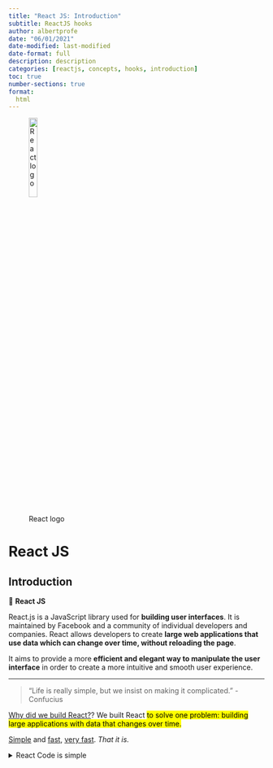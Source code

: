 ```yaml
---
title: "React JS: Introduction"
subtitle: ReactJS hooks
author: albertprofe
date: "06/01/2021"
date-modified: last-modified
date-format: full
description: description
categories: [reactjs, concepts, hooks, introduction]
toc: true
number-sections: true
format:
  html
---
```

![React logo](/images/reactjs/react-log.png){width=20%}

# React JS

## Introduction

::: {.summary}

📘 **React JS**

React.js is a JavaScript library used for **building user interfaces**. It is maintained by Facebook and a community of individual developers and companies. React allows developers to create **large web applications that use data which can change over time, without reloading the page**.

It aims to provide a more **efficient and elegant way to manipulate the user interface** in order to create a more intuitive and smooth user experience.
:::

---

> “Life is really simple, but we insist on making it complicated.” -Confucius

[Why did we build React?](https://reactjs.org/blog/2013/06/05/why-react.html){.external}? We built React <mark>to solve one problem: building large applications with data that changes over time.<mark>

[Simple](https://beta.reactjs.org/learn#components){.external} and [fast](https://programmingwithmosh.com/react/react-virtual-dom-explained/){.external}, [very fast](https://codepen.io/embengineering/full/yOvmoW){.external}. *That it is.*

<details>
<summary>React Code is simple</summary>
```.js
function MyButton() {
  return (
    <button>
      I'm a button
    </button>
  );
}

export default function MyApp() {
  return (
    <div>
      <h1>Welcome to my app</h1>
      <MyButton />
    </div>
  );
}```
</details>

**React** is not considered a framework, **but a JavaScript library for building User Interfaces**. It’s considered the ``view`` in the ``MVC`` pattern.

It helps create modular web components that look just like ``HTML``, thanks to ``JSX``. ``JSX`` is a ``JavaScript`` syntax extension built by ``Facebook`` **to define a concise and familiar syntax for creating tree structures with attributes**.

## Overview

Some of the main features of React.js include:

1. **It is a single-page application (SPA)** framework, which means it allows developers to create web applications that load a single HTML page and dynamically update the page in response to user actions without reloading the page. This makes React applications faster and more responsive than traditional web applications.

2. **Components**: In React, everything is a component. Components are small, reusable pieces of code that can be easily combined to create complex user interfaces.

3. **Virtual DOM**: React uses a virtual DOM (Document Object Model) to improve the performance of components. The virtual DOM is a lightweight in-memory representation of the actual DOM, and it allows React to update only the specific components that have changed, instead of re-rendering the entire page.

4. **JSX**: React uses JSX, which is a syntax extension to JavaScript that allows developers to write HTML-like code that can be compiled into JavaScript. This allows developers to use familiar HTML tags and attributes to build React components, making it easier to write and understand React code.

5. **State**: React components have a built-in state object that stores the local data of a component. The state of a component can be updated in response to user actions or other events, and the updated state will automatically be reflected in the user interface.

6. **Props**: In React, components can receive data from their parent components through props, which are essentially input parameters that allow components to be customized and reused. Props can be used to pass data, functions, or any other type of information to a child component.

7. **Routing**: React Router is a popular library that provides routing capabilities to React applications. It allows developers to define the different routes of the application, and to map each route to a specific component. This makes it possible to create a single-page application with multiple pages and views, without reloading the page.

## Key-concept: Hooks

In React, <mark>Hooks are a new feature introduced in React 16.8 that allows developers to use state and other React features without writing a class</mark>. They are designed to make it easier to reuse stateful logic between components, and to better manage side effects in function components.

::: {.callout-important}

📘 **Clear lifecycle**

Hooks allow developers to use state and other React features by writing **functions**, rather than creating class-based components. This makes it possible to use state and other React features without the **overhead of managing a class and its lifecycle**.
:::

For example, instead of using a class to define a component, you can use the useState Hook to add state to a function component:

```js
import React, { useState } from 'react';

function Example() {
  // Declare a new state variable, which we'll call "count"
  const [count, setCount] = useState(0);

  return (
    <div>
      <p>You clicked {count} times</p>
      <button onClick={() => setCount(count + 1)}>
        Click me
      </button>
    </div>
  );
}
```

In this example, the useState Hook is used to add state to the Example component. The `useState` function returns a pair of values: the current state, and a function that can be used to update the state. The current state is stored in the `count` variable, and the function to update the state is stored in the `setCount` variable.

Hooks are a powerful and flexible tool that can help simplify and improve the way you write React components. They allow you to use state and other React features without the overhead of class-based components, and they make it easier to reuse stateful logic between components.

## With JSX and Hooks comes order in just one document

::: {.callout-important}

📘 **No need of classes**

**Hooks** are a new feature that allows developers to use state and other React features **without writing a class**.
:::

::: {.summary}

📘 **Hooks and JSX**

They are a powerful tool for simplifying and improving the way you write React components, and they can be used to **combine the HTML, CSS, business logic, model, and navigation code of a component into a single, cohesive unit**.

:::
---

Here is an example of a React component that uses **Hooks to combine HTML, CSS, business logic, and navigation code in a single file**:

```js
import React, { useState } from 'react';
import { Link } from 'react-router-dom';

import './styles.css';

function ExampleComponent(props) {
  const { data } = props;
  const [count, setCount] = useState(0);

  return (
    <div className="example-component">
      <h1>Example Component</h1>
      <p>{data.description}</p>
      <p>You clicked {count} times</p>
      <button onClick={() => setCount(count + 1)}>
        Click me
      </button>
      <Link to="/">Back to Home</Link>
    </div>
  );
}

export default ExampleComponent;
```

In this example, the `useState` Hook is used to add state to the `ExampleComponent` function. The `useState` function returns a pair of values: the current state, and a function that can be used to update the state.

The current state is stored in the `count` variable, and the function to update the state is stored in the `setCount` variable.

These variables are used in the JSX code of the component to render the current state and to update the state in response to user actions. This allows the different types of code to be combined into a single, cohesive unit using **Hooks**.

## History

- ``React.JS`` was first used in **2011 for Facebook's Newsfeed feature.**
- Facebook Software Engineer, [Jordan Walke](https://twitter.com/jordwalke){.external}, created it.
- Initial Release to the Public (V0.3.0) was in July 2013.
- Current version of ``React.JS`` is [V18.2.0](https://reactjs.org/versions/){.external} (2023).
- Current version of `create-react-app` [link](https://create-react-app.dev/){.extarnal} is v5.0.1 (2022).
- `create-react-app` includes built tools such as webpack, Babel, and ESLint: [link](https://reactjs.org/docs/create-a-new-react-app.html){.extarnal}
- If you’re learning React or creating a **new single-page app**, use ``Create React App``.
- If you’re building a **server-rendered website with Node.js**, try ``Next.js``.
- If you’re building a **static content-oriented website**, try ``Gatsby``.
- If you’re building a component library or integrating with an existing codebase, try More Flexible Toolchains.


<!--- navLinks -->
<br><br>
<div class=row>
<br>
<div class='column left previous'>
<br>
[{{< fa solid arrow-left >}} Spring Boot Resources](/springboot/resources.qmd)
<br>
</div>
<br>
<div class='column center'>
<br>
[{{< fa solid arrow-up >}} top](#top)
<br>
</div>
<br>
<div class='column right next'>
<br>
[React JS: render virtual DOM  {{< fa solid arrow-right >}}](/reactjs/reactjs-what-render-dom.qmd)
<br>
</div>
<br>
</div>
